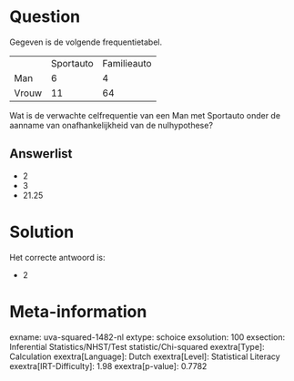 Question
========

Gegeven is de volgende frequentietabel.

  ------- ----------- -------------
          Sportauto   Familieauto
  Man     6           4
  Vrouw   11          64
  ------- ----------- -------------

Wat is de verwachte celfrequentie van een Man met Sportauto onder de
aanname van onafhankelijkheid van de nulhypothese?

Answerlist
----------

* 2
* 3
* 21.25

Solution
========

Het correcte antwoord is: 

* 2

Meta-information
================
exname: uva-squared-1482-nl
extype: schoice
exsolution: 100
exsection: Inferential Statistics/NHST/Test statistic/Chi-squared
exextra[Type]: Calculation
exextra[Language]: Dutch
exextra[Level]: Statistical Literacy
exextra[IRT-Difficulty]: 1.98
exextra[p-value]: 0.7782
